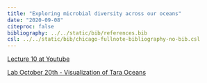 ```yaml
---
title: "Exploring microbial diversity across our oceans"
date: "2020-09-08"
citeproc: false
bibliography: ../../static/bib/references.bib
csl: ../../static/bib/chicago-fullnote-bibliography-no-bib.csl
---
```


[Lecture 10 at Youtube](https://youtu.be/zprNsBmqnMY)

[Lab October 20th - Visualization of Tara Oceans](https://youtu.be/NRtxmIIqNtg)
 



